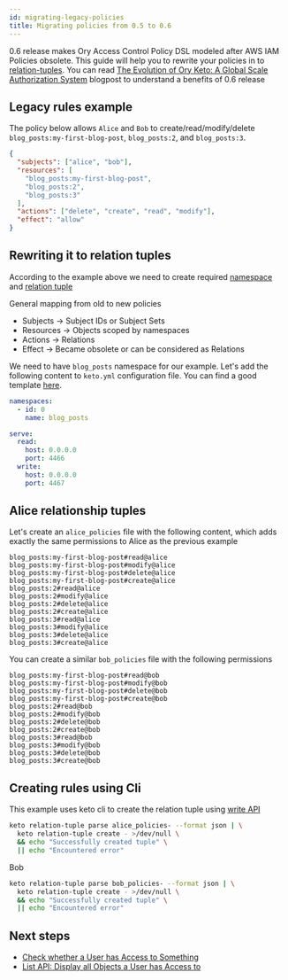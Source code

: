```yaml
---
id: migrating-legacy-policies
title: Migrating policies from 0.5 to 0.6
---
```


0.6 release makes Ory Access Control Policy DSL modeled after AWS IAM Policies obsolete. This guide will help you to rewrite your policies in to [relation-tuples](https://www.ory.sh/docs/keto/concepts/relation-tuples). You can read [The Evolution of Ory Keto: A Global Scale Authorization System](https://www.ory.sh/keto-zanzibar-evolution/) blogpost to understand a benefits of 0.6 release

## Legacy rules example

The policy below allows `Alice` and `Bob` to create/read/modify/delete `blog_posts:my-first-blog-post`, `blog_posts:2`, and `blog_posts:3`.

```json
{
  "subjects": ["alice", "bob"],
  "resources": [
    "blog_posts:my-first-blog-post",
    "blog_posts:2",
    "blog_posts:3"
  ],
  "actions": ["delete", "create", "read", "modify"],
  "effect": "allow"
}
```

## Rewriting it to relation tuples

According to the example above we need to create required [namespace](https://www.ory.sh/docs/keto/concepts/namespaces) and [relation tuple](https://www.ory.sh/docs/keto/concepts/relation-tuples)

General mapping from old to new policies

- Subjects -> Subject IDs or Subject Sets
- Resources -> Objects scoped by namespaces
- Actions -> Relations
- Effect -> Became obsolete or can be considered as Relations

We need to have `blog_posts` namespace for our example. Let's add the following content to `keto.yml` configuration file. You can find a good template [here](https://github.com/ory/keto/blob/master/config/keto.yml).


```yaml
namespaces:
  - id: 0
    name: blog_posts

serve:
  read:
    host: 0.0.0.0
    port: 4466
  write:
    host: 0.0.0.0
    port: 4467
```

## Alice relationship tuples

Let's create an `alice_policies` file with the following content, which adds exactly the same permissions to Alice as the previous example

```
blog_posts:my-first-blog-post#read@alice
blog_posts:my-first-blog-post#modify@alice
blog_posts:my-first-blog-post#delete@alice
blog_posts:my-first-blog-post#create@alice
blog_posts:2#read@alice
blog_posts:2#modify@alice
blog_posts:2#delete@alice
blog_posts:2#create@alice
blog_posts:3#read@alice
blog_posts:3#modify@alice
blog_posts:3#delete@alice
blog_posts:3#create@alice
```
You can create a similar `bob_policies` file with the following permissions

```
blog_posts:my-first-blog-post#read@bob
blog_posts:my-first-blog-post#modify@bob
blog_posts:my-first-blog-post#delete@bob
blog_posts:my-first-blog-post#create@bob
blog_posts:2#read@bob
blog_posts:2#modify@bob
blog_posts:2#delete@bob
blog_posts:2#create@bob
blog_posts:3#read@bob
blog_posts:3#modify@bob
blog_posts:3#delete@bob
blog_posts:3#create@bob
```

## Creating rules using Cli

This example uses keto cli to create the relation tuple using [write API](../concepts/api-overview#write-apis)


```bash
keto relation-tuple parse alice_policies- --format json | \
  keto relation-tuple create - >/dev/null \
  && echo "Successfully created tuple" \
  || echo "Encountered error"

```

Bob
```bash
keto relation-tuple parse bob_policies- --format json | \
  keto relation-tuple create - >/dev/null \
  && echo "Successfully created tuple" \
  || echo "Encountered error"

```
## Next steps

- [Check whether a User has Access to Something](https://www.ory.sh/docs/keto/guides/simple-access-check-guide)
- [List API: Display all Objects a User has Access to](https://www.ory.sh/docs/keto/guides/list-api-display-objects)
